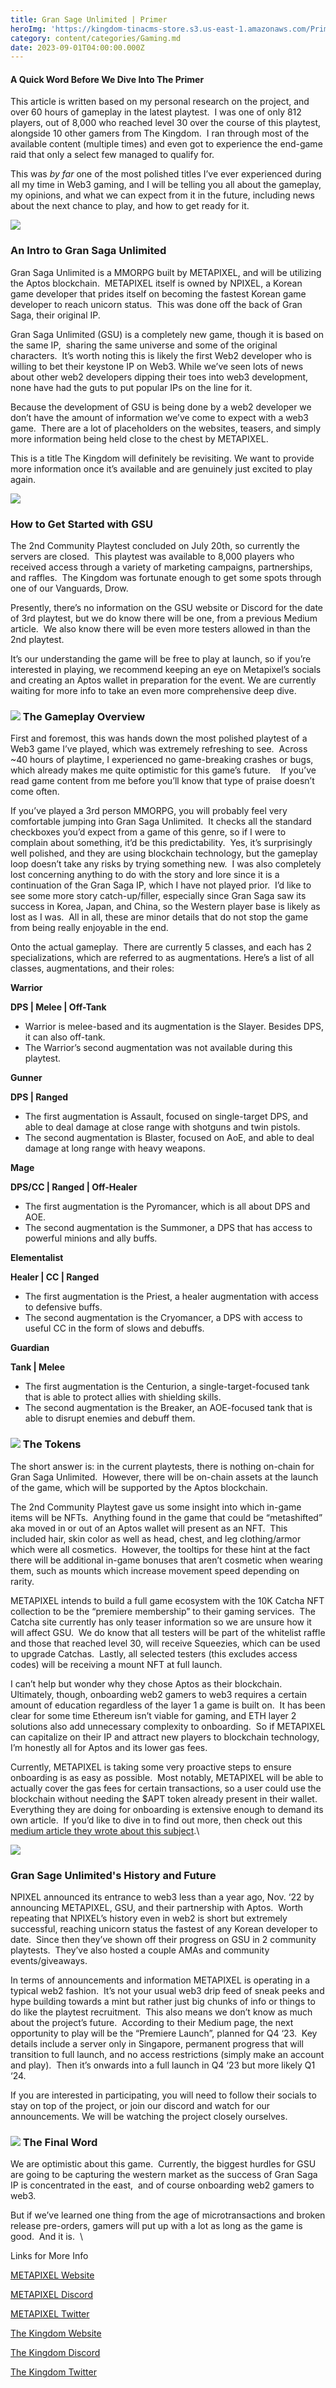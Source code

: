 ```yaml
---
title: Gran Sage Unlimited | Primer
heroImg: 'https://kingdom-tinacms-store.s3.us-east-1.amazonaws.com/Primer (1).png'
category: content/categories/Gaming.md
date: 2023-09-01T04:00:00.000Z
---
```


#### A Quick Word Before We Dive Into The Primer

This article is written based on my personal research on the project, and over 60 hours of gameplay in the latest playtest.  I was one of only 812 players, out of 8,000 who reached level 30 over the course of this playtest, alongside 10 other gamers from The Kingdom.  I ran through most of the available content (multiple times) and even got to experience the end-game raid that only a select few managed to qualify for.

This was *by far* one of the most polished titles I’ve ever experienced during all my time in Web3 gaming, and I will be telling you all about the gameplay, my opinions, and what we can expect from it in the future, including news about the next chance to play, and how to get ready for it.

![](https://kingdom-tinacms-store.s3.us-east-1.amazonaws.com/GSU1.jpg)

### An Intro to Gran Saga Unlimited

Gran Saga Unlimited is a MMORPG built by METAPIXEL, and will be utilizing the Aptos blockchain.  METAPIXEL itself is owned by NPIXEL, a Korean game developer that prides itself on becoming the fastest Korean game developer to reach unicorn status.  This was done off the back of Gran Saga, their original IP.   

Gran Saga Unlimited (GSU) is a completely new game, though it is based on the same IP,  sharing the same universe and some of the original characters.  It’s worth noting this is likely the first Web2 developer who is willing to bet their keystone IP on Web3. While we’ve seen lots of news about other web2 developers dipping their toes into web3 development, none have had the guts to put popular IPs on the line for it.  

Because the development of GSU is being done by a web2 developer we don’t have the amount of information we’ve come to expect with a web3 game.  There are a lot of placeholders on the websites, teasers, and simply more information being held close to the chest by METAPIXEL.  

This is a title The Kingdom will definitely be revisiting. We want to provide more information once it’s available and are genuinely just excited to play again.

![](https://kingdom-tinacms-store.s3.us-east-1.amazonaws.com/GSU2.jpg)

### How to Get Started with GSU

The 2nd Community Playtest concluded on July 20th, so currently the servers are closed.  This playtest was available to 8,000 players who received access through a variety of marketing campaigns, partnerships, and raffles.  The Kingdom was fortunate enough to get some spots through one of our Vanguards, Drow.  

Presently, there’s no information on the GSU website or Discord for the date of 3rd playtest, but we do know there will be one, from a previous Medium article.  We also know there will be even more testers allowed in than the 2nd playtest.  

It’s our understanding the game will be free to play at launch, so if you’re interested in playing, we recommend keeping an eye on Metapixel’s socials and creating an Aptos wallet in preparation for the event. We are currently waiting for more info to take an even more comprehensive deep dive.

### ![](https://kingdom-tinacms-store.s3.us-east-1.amazonaws.com/GSU3.png)&#xA;&#xA;The Gameplay Overview

First and foremost, this was hands down the most polished playtest of a Web3 game I’ve played, which was extremely refreshing to see.  Across ~40 hours of playtime, I experienced no game-breaking crashes or bugs, which already makes me quite optimistic for this game’s future.    If you’ve read game content from me before you’ll know that type of praise doesn’t come often.

If you’ve played a 3rd person MMORPG, you will probably feel very comfortable jumping into Gran Saga Unlimited.  It checks all the standard checkboxes you’d expect from a game of this genre, so if I were to complain about something, it’d be this predictability.  Yes, it’s surprisingly well polished, and they are using blockchain technology, but the gameplay loop doesn’t take any risks by trying something new.  I was also completely lost concerning anything to do with the story and lore since it is a continuation of the Gran Saga IP, which I have not played prior.  I’d like to see some more story catch-up/filler, especially since Gran Saga saw its success in Korea, Japan, and China, so the Western player base is likely as lost as I was.  All in all, these are minor details that do not stop the game from being really enjoyable in the end. 

Onto the actual gameplay.  There are currently 5 classes, and each has 2 specializations, which are referred to as augmentations. Here’s a list of all classes, augmentations, and their roles:

**Warrior**

**DPS | Melee | Off-Tank**

* Warrior is melee-based and its augmentation is the Slayer. Besides DPS, it can also off-tank.
* The Warrior’s second augmentation was not available during this playtest. 

**Gunner**

**DPS | Ranged**

* The first augmentation is Assault, focused on single-target DPS, and able to deal damage at close range with shotguns and twin pistols.
* The second augmentation is Blaster, focused on AoE, and able to deal damage at long range with heavy weapons.

**Mage**

**DPS/CC | Ranged | Off-Healer**

* The first augmentation is the Pyromancer, which is all about DPS and AOE.
* The second augmentation is the Summoner, a DPS that has access to powerful minions and ally buffs.

**Elementalist**

**Healer | CC | Ranged**

* The first augmentation is the Priest, a healer augmentation with access to defensive buffs.
* The second augmentation is the Cryomancer, a DPS with access to useful CC in the form of slows and debuffs.

**Guardian**

**Tank | Melee**

* The first augmentation is the Centurion, a single-target-focused tank that is able to protect allies with shielding skills.
* The second augmentation is the Breaker, an AOE-focused tank that is able to disrupt enemies and debuff them.

### ![](https://kingdom-tinacms-store.s3.us-east-1.amazonaws.com/GSU4.jpg)&#xA;&#xA;The Tokens

The short answer is: in the current playtests, there is nothing on-chain for Gran Saga Unlimited.  However, there will be on-chain assets at the launch of the game, which will be supported by the Aptos blockchain.  

The 2nd Community Playtest gave us some insight into which in-game items will be NFTs.  Anything found in the game that could be “metashifted” aka moved in or out of an Aptos wallet will present as an NFT.  This included hair, skin color as well as head, chest, and leg clothing/armor which were all cosmetics.  However, the tooltips for these hint at the fact there will be additional in-game bonuses that aren’t cosmetic when wearing them, such as mounts which increase movement speed depending on rarity.  

METAPIXEL intends to build a full game ecosystem with the 10K Catcha NFT collection to be the “premiere membership” to their gaming services.  The Catcha site currently has only teaser information so we are unsure how it will affect GSU.  We do know that all testers will be part of the whitelist raffle and those that reached level 30, will receive Squeezies, which can be used to upgrade Catchas.  Lastly, all selected testers (this excludes access codes) will be receiving a mount NFT at full launch.  

I can’t help but wonder why they chose Aptos as their blockchain.  Ultimately, though, onboarding web2 gamers to web3 requires a certain amount of education regardless of the layer 1 a game is built on.  It has been clear for some time Ethereum isn’t viable for gaming, and ETH layer 2 solutions also add unnecessary complexity to onboarding.  So if METAPIXEL can capitalize on their IP and attract new players to blockchain technology, I’m honestly all for Aptos and its lower gas fees.

Currently, METAPIXEL is taking some very proactive steps to ensure onboarding is as easy as possible.  Most notably, METAPIXEL will be able to actually cover the gas fees for certain transactions, so a user could use the blockchain without needing the $APT token already present in their wallet.  Everything they are doing for onboarding is extensive enough to demand its own article.  If you’d like to dive in to find out more, then check out this [medium article they wrote about this subject](https://metapixelblog.medium.com/creating-seamless-onboarding-for-web3-913bb6ed0c34 "METAPIXEL Medium Article").\\

![](https://kingdom-tinacms-store.s3.us-east-1.amazonaws.com/GSU5.jpg)

### Gran Sage Unlimited's History and Future

NPIXEL announced its entrance to web3 less than a year ago, Nov. ‘22 by announcing METAPIXEL, GSU, and their partnership with Aptos.  Worth repeating that NPIXEL’s history even in web2 is short but extremely successful, reaching unicorn status the fastest of any Korean developer to date.  Since then they’ve shown off their progress on GSU in 2 community playtests.  They’ve also hosted a couple AMAs and community events/giveaways.  

In terms of announcements and information METAPIXEL is operating in a typical web2 fashion.  It’s not your usual web3 drip feed of sneak peeks and hype building towards a mint but rather just big chunks of info or things to do like the playtest recruitment.  This also means we don’t know as much about the project’s future.  According to their Medium page, the next opportunity to play will be the “Premiere Launch”, planned for Q4 ‘23.  Key details include a server only in Singapore, permanent progress that will transition to full launch, and no access restrictions (simply make an account and play).  Then it’s onwards into a full launch in Q4 ‘23 but more likely Q1 ‘24.

If you are interested in participating, you will need to follow their socials to stay on top of the project, or join our discord and watch for our announcements. We will be watching the project closely ourselves.

### ![](https://kingdom-tinacms-store.s3.us-east-1.amazonaws.com/GSU6.jpg)&#xA;&#xA;The Final Word

We are optimistic about this game.  Currently, the biggest hurdles for GSU are going to be capturing the western market as the success of Gran Saga IP is concentrated in the east,  and of course onboarding web2 gamers to web3.  

But if we’ve learned one thing from the age of microtransactions and broken release pre-orders, gamers will put up with a lot as long as the game is good.  And it is.  \\

Links for More Info

[METAPIXEL Website](https://www.metapixel.io/)

[METAPIXEL Discord](http://discord.gg/metapixel)

[METAPIXEL Twitter](https://twitter.com/Metapixel)

[The Kingdom Website](https://the-kingdom.world/)

[The Kingdom Discord](https://discord.com/invite/thekingdomWorld)

[The Kingdom Twitter](https://twitter.com/TheKingdomWrld)
